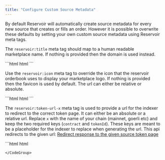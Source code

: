 ```yaml
---
title: "Configure Custom Source Metadata"
---
```


By default Reservoir will automatically create source metadata for every new source that creates or fills an order. However it is possible to overwrite these defaults by setting your own custom source metadata using Reservoir meta tags.

The `reservoir:title` meta tag should map to a human readable marketplace name. If nothing is provided then the domain is used instead.

<CodeGroup>
  ```html html
  <meta property="reservoir:title" content="Reservoir Marketplace" />
  ```
</CodeGroup>

Use the `reservoir:icon` meta tag to override the icon that the reservoir orderbook uses to display your marketplace logo. If nothing is provided then the favicon is used by default. The url can either be relative or absolute.

<CodeGroup>
  ```html html
  <meta
    property="reservoir:icon"
    content="https://api.reservoir.tools/redirect/sources/reservoir/logo/v2"
  />
  ```
</CodeGroup>

The `reservoir:token-url-x` meta tag is used to provide a url for the indexer to redirect to the correct token page. It can either be an absolute or a relative url. Replace `x` with the name of your chain (mainnet, goerli etc) and keep the two required keys (`contract` and `tokenId`). These keys are meant to be a placeholder for the indexer to replace when generating the url. This api redirects to the given url: [Redirect response to the given source token page](/reference/getredirectsourcessourcetokenstokenlinkv2)

<CodeGroup>
  ```html html
  <meta
    property="reservoir:token-url-mainnet"
    content="https://reservoir.market/${contract}/${tokenId}"
  />

  <meta
    property="reservoir:token-url-goerli"
    content="https://dev.reservoir.market/${contract}/${tokenId}"
  />

  <meta
    property="reservoir:token-url-polygon"
    content="https://polygon.reservoir.market/${contract}/${tokenId}"
  />
  ```
</CodeGroup>
